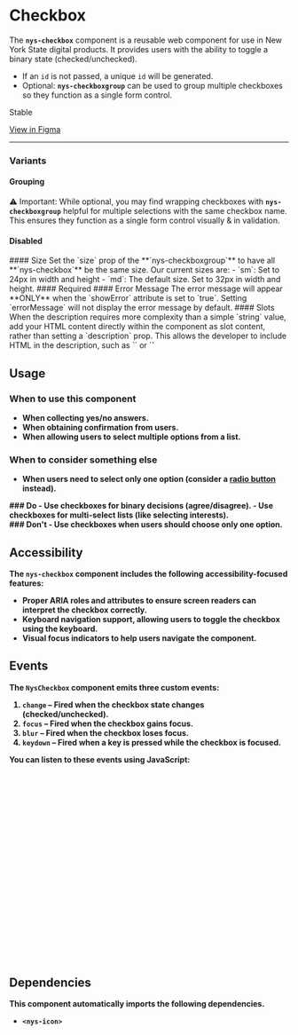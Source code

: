 
<Meta of={NysCheckboxStories} title="Components/Checkbox/Documentation" />

# Checkbox

The **`nys-checkbox`** component is a reusable web component for use in New York State digital products. It provides users with the ability to toggle a binary state (checked/unchecked).
- If an `id` is not passed, a unique `id` will be generated.
- Optional: **`nys-checkboxgroup`** can be used to group multiple checkboxes so they function as a single form control.

<p className="pill pill--stable">Stable</p>

<p className="pill pill--uikit"><a target="_blank" href="https://www.figma.com/design/0ogYpymUPQQfhELthntNbt/%F0%9F%92%A0-NYSDS-%2F-Components?node-id=3568-16672&m=dev">View in Figma</a></p>

***

<Canvas of={NysCheckboxStories.Basic} />

<Controls />

### Variants
#### Grouping
⚠️ Important: While optional, you may find wrapping checkboxes with **`nys-checkboxgroup`** helpful for multiple selections with the same checkbox name. This ensures they function as a single form control visually & in validation.
<Canvas of={NysCheckboxStories.Grouping} />

#### Disabled
<Canvas of={NysCheckboxStories.Disabled} />
#### Size
Set the `size` prop of the **`nys-checkboxgroup`** to have all **`nys-checkbox`** be the same size. Our current sizes are:
- `sm`: Set to 24px in width and height
- `md`: The default size. Set to 32px in width and height.
<Canvas of={NysCheckboxStories.Size} />
#### Required
<Canvas of={NysCheckboxStories.Required} />
#### Error Message
The error message will appear **ONLY** when the `showError` attribute is set to `true`. Setting `errorMessage` will not display the error message by default.
<Canvas of={NysCheckboxStories.ErrorMessage} />
#### Slots
When the description requires more complexity than a simple `string` value,  add your HTML content directly within the component as slot content, rather than setting a `description` prop. This allows the developer to include HTML in the description, such as `<a>` or `<strong>`
<Canvas of={NysCheckboxStories.Slot} />

## Usage

### When to use this component
- When collecting yes/no answers.
- When obtaining confirmation from users.
- When allowing users to select multiple options from a list.

### When to consider something else
- When users need to select only one option (consider a [radio button](?path=/docs/components-radiobutton--docs) instead).

<div className="nys-grid-row nys-grid-gap-lg">
  <div className="nys-mobile-lg:nys-grid-col">
    <div className="usage-card usage-card--do">
      ### <nys-icon name="check_circle" color="--var(nys-color-success)" /> Do 
      - Use checkboxes for binary decisions (agree/disagree).
      - Use checkboxes for multi-select lists (like selecting interests).
    </div>
  </div>
  <div className="nys-mobile-lg:nys-grid-col">
    <div className="usage-card usage-card--dont">
      ### <nys-icon name="error" color="--var(nys-color-warning)" /> Don't
      - Use checkboxes when users should choose only one option.
    </div>
  </div>
</div>

## Accessibility

The `nys-checkbox` component includes the following accessibility-focused features:

- Proper ARIA roles and attributes to ensure screen readers can interpret the checkbox correctly.
- Keyboard navigation support, allowing users to toggle the checkbox using the keyboard.
- Visual focus indicators to help users navigate the component.

## Events

The `NysCheckbox` component emits three custom events:

1. **`change`** – Fired when the checkbox state changes (checked/unchecked).
2. **`focus`** – Fired when the checkbox gains focus.
3. **`blur`** – Fired when the checkbox loses focus.
4. **`keydown`** – Fired when a key is pressed while the checkbox is focused.

You can listen to these events using JavaScript:

```js

  // Select the checkbox component
  const checkbox = document.querySelector('nys-checkbox');

  // Listen for the 'change' event
  checkbox.addEventListener('change', (event) => {
    console.log('Checkbox changed:', event.target.checked);
  });

  // Listen for the 'focus' event
  checkbox.addEventListener('focus', () => {
    console.log('Checkbox is focused');
  });

  // Listen for the 'blur' event
  checkbox.addEventListener('blur', () => {
    console.log('Checkbox lost focus');
  });

  // Listen for the 'keydown' event
  checkbox.addEventListener('keydown', (event) => {
    console.log('Key pressed:', event.key);
  });
```

## Dependencies
This component automatically imports the following dependencies.

- `<nys-icon>`
